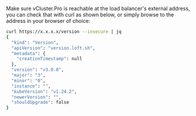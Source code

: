 Make sure vCluster.Pro is reachable at the load balancer's external address, you can check that with curl as
shown below, or simply browse to the address in your browser of choice:

```bash
curl https://x.x.x.x/version --insecure | jq
{
  "kind": "Version",
  "apiVersion": "version.loft.sh",
  "metadata": {
    "creationTimestamp": null
  },
  "version": "v3.0.0",
  "major": "3",
  "minor": "0",
  "instance": "",
  "kubeVersion": "v1.24.2",
  "newerVersion": "",
  "shouldUpgrade": false
}
```
